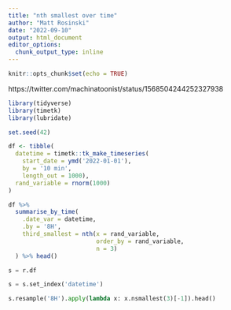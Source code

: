 ```yaml
---
title: "nth smallest over time"
author: "Matt Rosinski"
date: "2022-09-10"
output: html_document
editor_options: 
  chunk_output_type: inline
---
```


```r
knitr::opts_chunk$set(echo = TRUE)
```

https://twitter.com/machinatoonist/status/1568504244252327938

```r
library(tidyverse)
library(timetk)
library(lubridate)

set.seed(42)

df <- tibble(
  datetime = timetk::tk_make_timeseries(
    start_date = ymd('2022-01-01'),  
    by = '10 min', 
    length_out = 1000),
  rand_variable = rnorm(1000)
)
```


```r
df %>% 
  summarise_by_time(
    .date_var = datetime,
    .by = '8H', 
    third_smallest = nth(x = rand_variable, 
                         order_by = rand_variable, 
                         n = 3)
  ) %>% head()
```

```python

s = r.df

s = s.set_index('datetime')

s.resample('8H').apply(lambda x: x.nsmallest(3)[-1]).head()
```

